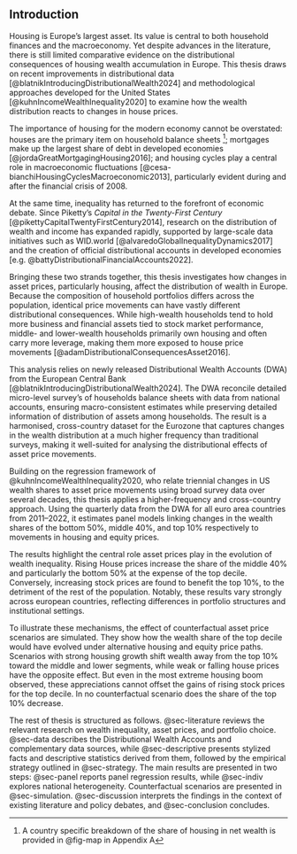 ## Introduction


Housing is Europe's largest asset. Its value is central to both household finances and the macroeconomy. Yet despite advances in the literature, there is still limited comparative evidence on the distributional consequences of housing wealth accumulation in Europe. This thesis draws on recent improvements in distributional data [@blatnikIntroducingDistributionalWealth2024] and methodological approaches developed for the United States [@kuhnIncomeWealthInequality2020] to examine how the wealth distribution reacts to changes in house prices.

The importance of housing for the modern economy cannot be overstated: houses are the primary item on household balance sheets [^i1]; mortgages make up the largest share of debt in developed economies [@jordaGreatMortgagingHousing2016]; and housing cycles play a central role in macroeconomic fluctuations [@cesa-bianchiHousingCyclesMacroeconomic2013], particularly evident during and after the financial crisis of 2008.

[^i1]: A country specific breakdown of the share of housing in net wealth is provided in @fig-map in Appendix A


At the same time, inequality has returned to the forefront of economic debate. Since Piketty's *Capital in the Twenty-First Century* [@pikettyCapitalTwentyFirstCentury2014], research on the distribution of wealth and income has expanded rapidly, supported by large-scale data initiatives such as WID.world [@alvaredoGlobalInequalityDynamics2017] and the creation of official distributional accounts in developed economies [e.g. @battyDistributionalFinancialAccounts2022].

Bringing these two strands together, this thesis investigates how changes in asset prices, particularly housing, affect the distribution of wealth in Europe. Because the composition of household portfolios differs across the population, identical price movements can have vastly different distributional consequences. While high-wealth households tend to hold more business and financial assets tied to stock market performance, middle- and lower-wealth households primarily own housing and often carry more leverage, making them more exposed to house price movements [@adamDistributionalConsequencesAsset2016].

This analysis relies on newly released Distributional Wealth Accounts (DWA) from the European Central Bank [@blatnikIntroducingDistributionalWealth2024]. The DWA reconcile detailed micro-level survey's of households balance sheets with data from national accounts, ensuring macro-consistent estimates while preserving detailed information of distribution of assets among households. The result is a harmonised, cross-country dataset for the Eurozone that captures changes in the wealth distribution at a much higher frequency than traditional surveys, making it well-suited for analysing the distributional effects of asset price movements.

Building on the regression framework of @kuhnIncomeWealthInequality2020, who relate triennial changes in US wealth shares to asset price movements using broad survey data over several decades, this thesis applies a higher-frequency and cross-country approach. Using the quarterly data from the DWA for all euro area countries from 2011–2022, it estimates panel models linking changes in the wealth shares of the bottom 50%, middle 40%, and top 10% respectively to movements in housing and equity prices. 

The results highlight the central role asset prices play in the evolution of wealth inequality. Rising House prices increase the share of the middle 40% and particularly the bottom 50% at the expense of the top decile. Conversely, increasing stock prices are found to benefit the top 10%, to the detriment of the rest of the population. Notably, these results vary strongly across european countries, reflecting differences in portfolio structures and institutional settings.

To illustrate these mechanisms, the effect of counterfactual asset price scenarios are simulated. They show how the wealth share of the top decile would have evolved under alternative housing and equity price paths. Scenarios with strong housing growth shift wealth away from the top 10% toward the middle and lower segments, while weak or falling house prices have the opposite effect. But even in the most extreme housing boom observed, these appreciations cannot offset the gains of rising stock prices for the top decile. In no counterfactual scenario does the share of the top 10% decrease.

The rest of thesis is structured as follows. @sec-literature reviews the relevant research on wealth inequality, asset prices, and portfolio choice. @sec-data describes the Distributional Wealth Accounts and complementary data sources, while @sec-descriptive presents stylized facts and descriptive statistics derived from them, followed by the empirical strategy outlined in @sec-strategy. The main results are presented in two steps: @sec-panel reports panel regression results, while @sec-indiv explores national heterogeneity. Counterfactual scenarios are presented in @sec-simulation. @sec-discussion interprets the findings in the context of existing literature and policy debates, and @sec-conclusion concludes.
